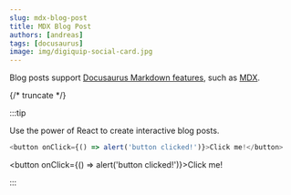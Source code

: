 ```yaml
---
slug: mdx-blog-post
title: MDX Blog Post
authors: [andreas]
tags: [docusaurus]
image: img/digiquip-social-card.jpg
---
```


Blog posts support [Docusaurus Markdown features](https://docusaurus.io/docs/markdown-features), such as [MDX](https://mdxjs.com/).

{/* truncate */}

:::tip

Use the power of React to create interactive blog posts.

```js
<button onClick={() => alert('button clicked!')}>Click me!</button>
```

<button onClick={() => alert('button clicked!')}>Click me!</button>

:::
